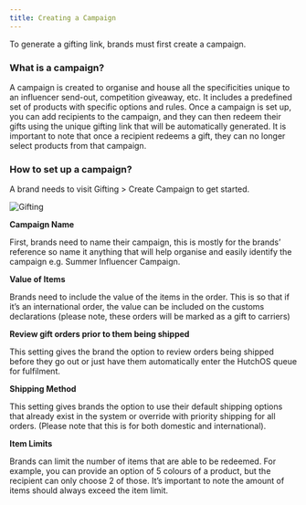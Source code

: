 ```yaml
---
title: Creating a Campaign
---
```


To generate a gifting link, brands must first create a campaign.

### What is a campaign?

A campaign is created to organise and house all the specificities unique to an influencer send-out, competition giveaway, etc. It includes a predefined set of products with specific options and rules. Once a campaign is set up, you can add recipients to the campaign, and they can then redeem their gifts using the unique gifting link that will be automatically generated. It is important to note that once a recipient redeems a gift, they can no longer select products from that campaign.

### How to set up a campaign?

A brand needs to visit Gifting > Create Campaign to get started.

<img src="/images/gifting.png" alt="Gifting" />

**Campaign Name**

First, brands need to name their campaign, this is mostly for the brands’ reference so name it anything that will help organise and easily identify the campaign e.g. Summer Influencer Campaign.

**Value of Items**

Brands need to include the value of the items in the order. This is so that if it’s an international order, the value can be included on the customs declarations (please note, these orders will be marked as a gift to carriers)

**Review gift orders prior to them being shipped**

This setting gives the brand the option to review orders being shipped before they go out or just have them automatically enter the HutchOS queue for fulfilment.

**Shipping Method**

This setting gives brands the option to use their default shipping options that already exist in the system or override with priority shipping for all orders. (Please note that this is for both domestic and international).

**Item Limits**

Brands can limit the number of items that are able to be redeemed. For example, you can provide an option of 5 colours of a product, but the recipient can only choose 2 of those. It’s important to note the amount of items should always exceed the item limit.
